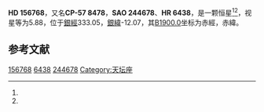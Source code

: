 {{Starbox begin
| name = HD 156768
}}
{{Starbox observe
| epoch = [[J2000.0|J2000.0]]
| constell = {{星座名待查}}<ref name=SIMBAD>{{cite web
 | url=http://simbad.u-strasbg.fr/simbad/sim-id?Ident=HR+6438
 | title =Pulsating variable Star
 | publisher=Centre de Données astronomiques de Strasbourg
 | work=SIMBAD
 | accessdate=2012-07-13}}</ref><ref name=DATA>{{cite web
 | url=http://vizier.u-strasbg.fr/viz-bin/VizieR-5?-out.add=.&-source=5050&-corr=PK=HR&-out.max=9999&HR=6438
 | title=VizieR Detailed Page
 | accessdate=2012-07-13
 | archive-date=2016-03-04
 | archive-url=https://web.archive.org/web/20160304202803/http://vizier.u-strasbg.fr/viz-bin/VizieR-5?-out.add=.&-source=5050&-corr=PK=HR&-out.max=9999&HR=6438
 | dead-url=no
 }}</ref>
| 星官 = 
| ra = {{RA|17|22|55}}<ref name=SIMBAD /><ref name=DATA />
| dec = {{DEC|-58|0|37}}<ref name=SIMBAD /><ref name=DATA />
| appmag_v = 5.88<ref name=SIMBAD /><ref name=DATA />
}}
{{Starbox character
| class = G8Ib-II<ref name=SIMBAD /><ref name=DATA />
| b-v = 1.07<ref name=SIMBAD /><ref name=DATA />
| u-b = 0.86<ref name=SIMBAD /><ref name=DATA />
| r-i = <ref name=SIMBAD /><ref name=DATA />
| variable = 
}}
{{Starbox astrometry
| radial_v = 0.86
| prop_mo_ra = -10
| parallax = 
| p_error = 
}}
{{Starbox catalog
| names =CP-57 8478，[[SAO星表|SAO]] 244678，[[HD星表|HD]] 156768，[[HR星表|HR]] 6438}}
{{Starbox reference |Simbad=HR+6438}}
{{Starbox end}}

'''HD 156768'''，又名'''CP-57 8478'''，'''SAO 244678'''、'''HR 6438'''，是一颗恒星<ref name=SIMBAD /><ref name=DATA />，视星等为5.88，位于[[銀道座標系|銀經]]333.05，[[銀道座標系|銀緯]]-12.07，其[[B1900.0|B1900.0]]坐标为赤經{{RA|17|14|17.8}}，赤緯{{DEC|-57|-12.07|36}}。

== 参考文献 ==
{{reflist}}

{{star-stub}}

[[Category:HD和HDE天體|156768]]
[[Category:HR天體|6438]]
[[Category:SAO天體|244678]]
[[Category:天坛座|Category:天坛座]]